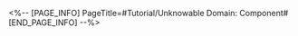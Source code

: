 <%-- [PAGE_INFO]
PageTitle=#Tutorial/Unknowable Domain: Component#
[END_PAGE_INFO] --%>
{{Tutorial
|sort      = 932101
|title     = Unknowable Domain: Component
|subtitle  = 
|type      = Simulated Universe
|about     = 
|image1    = Tutorial Unknowable Domain Component 1.png{{subst:void|<!--$UPLOAD:<<SpriteOutput/TutorialPic/TutorialPage_932101.png>-<Tutorial Unknowable Domain Component 1.png>-<Tutorial Files>>-->}}
|text1     = The hexagonal Components are {{Color|h|nobold=1|Supplementary Components}} and the circular ones are {{Color|h|nobold=1|Passive Components}}.
|image2    = Tutorial Unknowable Domain Component 2.png{{subst:void|<!--$UPLOAD:<<SpriteOutput/TutorialPic/TutorialPage_932102.png>-<Tutorial Unknowable Domain Component 2.png>-<Tutorial Files>>-->}}
|text2     = {{Color|h|nobold=1|Supplementary Components}} will use powerful effects after the Scepter is activated. Match it against suitable Scepters and you may significantly improve your efficiency.
|image3    = Tutorial Unknowable Domain Component 3.png{{subst:void|<!--$UPLOAD:<<SpriteOutput/TutorialPic/TutorialPage_932103.png>-<Tutorial Unknowable Domain Component 3.png>-<Tutorial Files>>-->}}
|text3     = {{Color|h|nobold=1|Passive Components}} can enhance Scepters and Supplementary Components.
}}